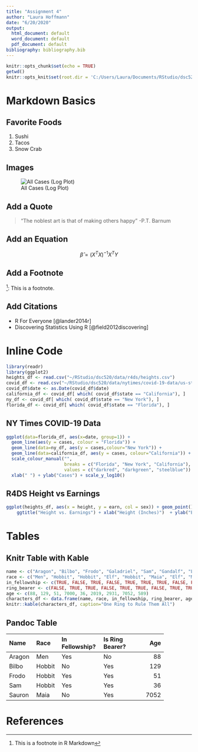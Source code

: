 ---
title: "Assignment 4"
author: "Laura Hoffmann"
date: "6/20/2020"
output:
  html_document: default
  word_document: default
  pdf_document: default
bibliography: bibliography.bib
---
```{r setup, include=FALSE}
knitr::opts_chunk$set(echo = TRUE)
getwd()
knitr::opts_knit$set(root.dir = 'C:/Users/Laura/Documents/RStudio/dsc520/assignments/assignment04' )
```


# Markdown Basics

## Favorite Foods
1. Sushi
2. Tacos
3. Snow Crab

## Images
![All Cases (Log Plot)](10-all-cases-log.png)

## Add a Quote
> "The noblest art is that of making others happy" -P.T. Barnum

## Add an Equation
$$
    {\hat{\beta}} = (X^TX)^{-1}X^TY
$$

## Add a Footnote

^[This is a footnote in R Markdown]: This is a footnote.

## Add Citations

- R For Everyone [@lander2014r]
- Discovering Statistics Using R [@field2012discovering]

# Inline Code
```{r include=FALSE}
library(readr)
library(ggplot2)
heights_df <- read.csv("~/RStudio/dsc520/data/r4ds/heights.csv")
covid_df <- read.csv("~/RStudio/dsc520/data/nytimes/covid-19-data/us-states.csv")
covid_df$date <- as.Date(covid_df$date)
california_df <- covid_df[ which( covid_df$state == "California"), ]
ny_df <- covid_df[ which( covid_df$state == "New York"), ]
florida_df <- covid_df[ which( covid_df$state == "Florida"), ]
```

## NY Times COVID-19 Data
```{r echo=FALSE}
ggplot(data=florida_df, aes(x=date, group=1)) +
  geom_line(aes(y = cases, colour = "Florida")) +
  geom_line(data=ny_df, aes(y = cases,colour="New York")) +
  geom_line(data=california_df, aes(y = cases, colour="California")) +
  scale_colour_manual("",
                      breaks = c("Florida", "New York", "California"),
                      values = c("darkred", "darkgreen", "steelblue")) +
  xlab(" ") + ylab("Cases") + scale_y_log10()
```

## R4DS Height vs Earnings
```{r echo=FALSE}
ggplot(heights_df, aes(x = height, y = earn, col = sex)) + geom_point() +
    ggtitle("Height vs. Earnings") + xlab("Height (Inches)")  + ylab("Earnings (Dollars)")
```

# Tables

## Knitr Table with Kable
```{r echo=FALSE}
name <- c("Aragon", "Bilbo", "Frodo", "Galadriel", "Sam", "Gandalf", "Legolas", "Sauron", "Gollum")
race <- c("Men", "Hobbit", "Hobbit", "Elf", "Hobbit", "Maia", "Elf", "Maia", "Hobbit")
in_fellowship <- c(TRUE, FALSE, TRUE, FALSE, TRUE, TRUE, TRUE, FALSE, FALSE)
ring_bearer <- c(FALSE, TRUE, TRUE, FALSE, TRUE, TRUE, FALSE, TRUE, TRUE)
age <- c(88, 129, 51, 7000, 36, 2019, 2931, 7052, 589)
characters_df <- data.frame(name, race, in_fellowship, ring_bearer, age)
knitr::kable(characters_df, caption="One Ring to Rule Them All")
```


## Pandoc Table

+---------+--------+----------------+-----------------+------+
| Name    | Race   | In Fellowship? | Is Ring Bearer? | Age  |
+:========+:=======+:===============+:================+=====:+
| Aragon  | Men    | Yes            | No              | 88   |
+---------+--------+----------------+-----------------+------+
| Bilbo   | Hobbit | No             | Yes             | 129  |
+---------+--------+----------------+-----------------+------+
| Frodo   | Hobbit | Yes            | Yes             | 51   |
+---------+--------+----------------+-----------------+------+
| Sam     | Hobbit | Yes            | Yes             | 36   |
+---------+--------+----------------+-----------------+------+
| Sauron  | Maia   | No             | Yes             | 7052 |
+---------+--------+----------------+-----------------+------+

# References